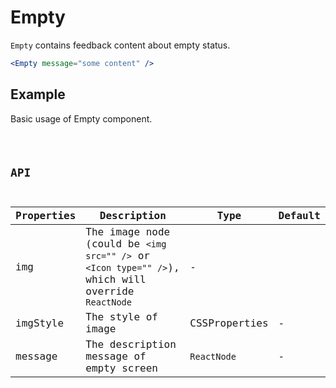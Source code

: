 # Empty

`Empty` contains feedback content about empty status.

```jsx pure
<Empty message="some content" />
```

## Example

Basic usage of Empty component.

<code src="./demo/Example.tsx" />

## API

| Properties | Description                                                                                       | Type          | Default |
| ---------- | ------------------------------------------------------------------------------------------------- | ------------- | ------- |
| img        | The image node (could be `<img src="" />` or `<Icon type="" />`), which will override `ReactNode` | -             |
| imgStyle   | The style of image                                                                                | CSSProperties | -       |
| message    | The description message of empty screen                                                           | `ReactNode`   | -       |
